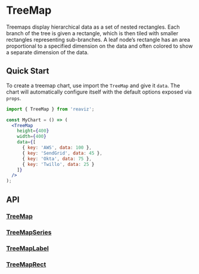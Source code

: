 # TreeMap

Treemaps display hierarchical data as a set of nested rectangles.
Each branch of the tree is given a rectangle, which is then tiled with smaller rectangles
representing sub-branches. A leaf node’s rectangle has an area proportional to a specified
dimension on the data and often colored to show a separate dimension of the data.


## Quick Start
To create a treemap chart, use import the `TreeMap` and give it `data`. The chart
will automatically configure itself with the default options exposed via `props`.

```jsx
import { TreeMap } from 'reaviz';

const MyChart = () => (
  <TreeMap
    height={400}
    width={400}
    data={[
      { key: 'AWS', data: 100 },
      { key: 'SendGrid', data: 45 },
      { key: 'Okta', data: 75 },
      { key: 'Twillo', data: 25 }
    ]}
  />
);
```

## API
### [TreeMap](https://github.com/reaviz/reaviz/blob/master/src/TreeMap/TreeMap.tsx)

### [TreeMapSeries](https://github.com/reaviz/reaviz/blob/master/src/TreeMap/TreeMapSeries.tsx)

### [TreeMapLabel](https://github.com/reaviz/reaviz/blob/master/src/TreeMap/TreeMapLabel.tsx)

### [TreeMapRect](https://github.com/reaviz/reaviz/blob/master/src/TreeMap/TreeMapRect.tsx)
